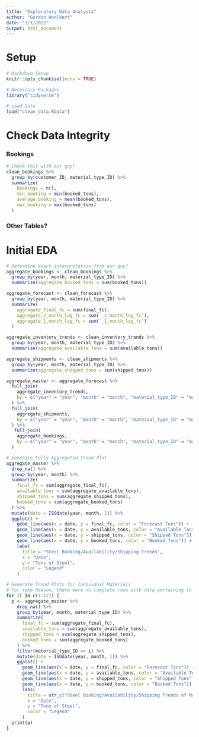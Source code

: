 ```yaml
---
title: "Exploratory Data Analysis"
author: "Gordon Woolbert"
date: "3/1/2022"
output: html_document
---
```


# Setup
```r
# Markdown Setup
knitr::opts_chunk$set(echo = TRUE)

# Necessary Packages
library("tidyverse")

# Load Data
load("clean_data.RData")
```

# Check Data Integrity

### Bookings
```r
# Check this with our guy?
clean_bookings %>%
  group_by(customer_ID, material_type_ID) %>%
  summarize(
    bookings = n(),
    min_booking = min(booked_tons),
    average_booking = mean(booked_tons),
    max_booking = max(booked_tons)
  )
```

### Other Tables?

# Initial EDA
```r
# Determine exact interpretation from our guy?
aggregate_bookings <- clean_bookings %>%
  group_by(year, month, material_type_ID) %>%
  summarize(aggregate_booked_tons = sum(booked_tons))

aggregate_forecast <- clean_forecast %>%
  group_by(year, month, material_type_ID) %>%
  summarize(
    aggregate_final_fc = sum(final_fc),
    aggregate_2_month_lag_fc = sum(`_2_month_lag_fc`),
    aggregate_1_month_lag_fc = sum(`_1_month_lag_fc`)
  )

aggregate_inventory_trends <- clean_inventory_trends %>%
  group_by(year, month, material_type_ID) %>%
  summarize(aggregate_available_tons = sum(available_tons))

aggregate_shipments <- clean_shipments %>%
  group_by(year, month, material_type_ID) %>%
  summarize(aggregate_shipped_tons = sum(shipped_tons))

aggregate_master <- aggregate_forecast %>%
  full_join(
    aggregate_inventory_trends,
    by = c("year" = "year", "month" = "month", "material_type_ID" = "material_type_ID")
  ) %>%
  full_join(
    aggregate_shipments,
    by = c("year" = "year", "month" = "month", "material_type_ID" = "material_type_ID")
  ) %>%
   full_join(
    aggregate_bookings,
    by = c("year" = "year", "month" = "month", "material_type_ID" = "material_type_ID")
  )
```

```r
# Generate Fully Aggregated Trend Plot
aggregate_master %>%
  drop_na() %>%
  group_by(year, month) %>%
  summarize(
    final_fc = sum(aggregate_final_fc),
    available_tons = sum(aggregate_available_tons),
    shipped_tons = sum(aggregate_shipped_tons),
    booked_tons = sum(aggregate_booked_tons)
  ) %>%
  mutate(date = ISOdate(year, month, 1)) %>%
  ggplot() +
    geom_line(aes(x = date, y = final_fc, color = "Forecast Tons")) +
    geom_line(aes(x = date, y = available_tons, color = "Available Tons")) +
    geom_line(aes(x = date, y = shipped_tons, color = "Shipped Tons")) +
    geom_line(aes(x = date, y = booked_tons, color = "Booked Tons")) +
    labs(
      title = "Steel Booking/Availability/Shipping Trends",
      x = "Date",
      y = "Tons of Steel",
      color = "Legend"
    )
```

```r
# Generate Trend Plots for Individual Materials
# For some Reason, there were no complete rows with data pertaining to material type 13
for (i in c(1:12)) {
  p <- aggregate_master %>%
    drop_na() %>%
    group_by(year, month, material_type_ID) %>%
    summarize(
      final_fc = sum(aggregate_final_fc),
      available_tons = sum(aggregate_available_tons),
      shipped_tons = sum(aggregate_shipped_tons),
      booked_tons = sum(aggregate_booked_tons)
    ) %>%
    filter(material_type_ID == i) %>%
    mutate(date = ISOdate(year, month, 1)) %>%
    ggplot() +
      geom_line(aes(x = date, y = final_fc, color = "Forecast Tons")) +
      geom_line(aes(x = date, y = available_tons, color = "Available Tons")) +
      geom_line(aes(x = date, y = shipped_tons, color = "Shipped Tons")) +
      geom_line(aes(x = date, y = booked_tons, color = "Booked Tons")) +
      labs(
        title = str_c("Steel Booking/Availability/Shipping Trends of Material Type ", i),
        x = "Date",
        y = "Tons of Steel",
        color = "Legend"
      )
  print(p)
}
```

